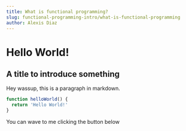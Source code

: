 ```yaml
---
title: What is functional programming?
slug: functional-programming-intro/what-is-functional-programming
author: Alexis Diaz
---
```



# Hello World!

## A title to introduce something

Hey wassup, this is a paragraph in markdown.

```js
function helloWorld() {
  return 'Hello World!'
}
```

You can wave to me clicking the button below

<Wave />
